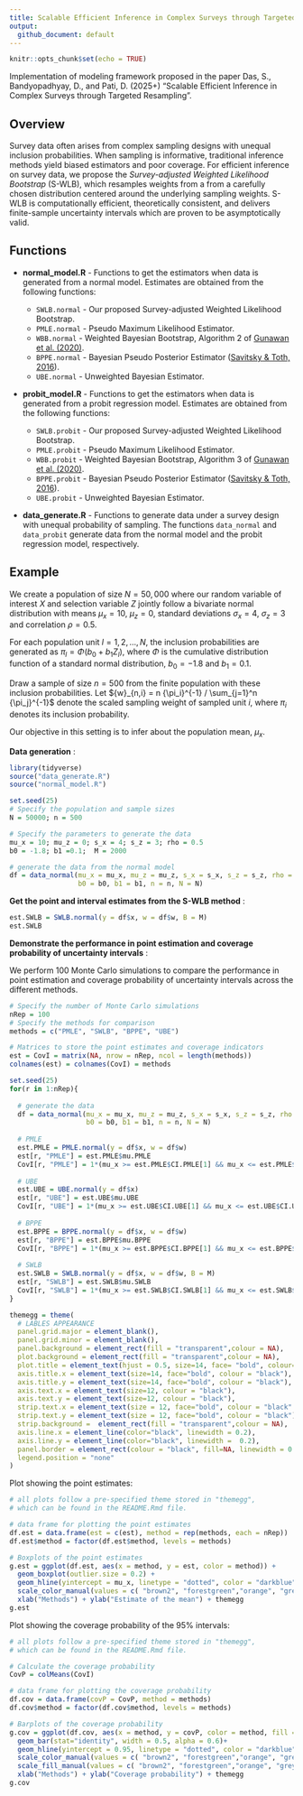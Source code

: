 ```yaml
---
title: Scalable Efficient Inference in Complex Surveys through Targeted Resampling of Weights
output: 
  github_document: default
---
```


```r
knitr::opts_chunk$set(echo = TRUE)
```

Implementation of modeling framework proposed in the paper Das, S., Bandyopadhyay, D., and Pati, D. (2025+) "Scalable Efficient Inference in Complex Surveys through Targeted Resampling".

## Overview

Survey data often arises from complex sampling designs with unequal inclusion probabilities. When sampling is informative, traditional inference methods yield biased estimators and poor coverage. For efficient inference on survey data, we propose the *Survey-adjusted Weighted Likelihood Bootstrap* (S-WLB), which resamples weights from a from a carefully chosen distribution centered around the underlying sampling weights. S-WLB is computationally efficient, theoretically consistent, and delivers finite-sample uncertainty intervals which are proven to be asymptotically valid. 

## Functions

-  **normal_model.R** - Functions to get the estimators when data is generated from a normal model. Estimates are obtained from the following functions:

   - `SWLB.normal` - Our proposed Survey-adjusted Weighted Likelihood Bootstrap. 
   - `PMLE.normal` - Pseudo Maximum Likelihood Estimator. 
   - `WBB.normal` - Weighted Bayesian Bootstrap, Algorithm 2 of [Gunawan et al. (2020)](https://onlinelibrary.wiley.com/doi/abs/10.1111/anzs.12284). 
   - `BPPE.normal` - Bayesian Pseudo Posterior Estimator ([Savitsky \& Toth, 2016](https://projecteuclid.org/journals/electronic-journal-of-statistics/volume-10/issue-1/Bayesian-estimation-under-informative-sampling/10.1214/16-EJS1153.full)). 
   - `UBE.normal` - Unweighted Bayesian Estimator.
   

-  **probit_model.R** - Functions to get the estimators when data is generated from a probit regression model. Estimates are obtained from the following functions:

   - `SWLB.probit` - Our proposed Survey-adjusted Weighted Likelihood Bootstrap. 
   - `PMLE.probit` - Pseudo Maximum Likelihood Estimator. 
   - `WBB.probit` - Weighted Bayesian Bootstrap, Algorithm 3 of [Gunawan et al. (2020)](https://onlinelibrary.wiley.com/doi/abs/10.1111/anzs.12284). 
   - `BPPE.probit` - Bayesian Pseudo Posterior Estimator ([Savitsky \& Toth, 2016](https://projecteuclid.org/journals/electronic-journal-of-statistics/volume-10/issue-1/Bayesian-estimation-under-informative-sampling/10.1214/16-EJS1153.full)). 
   - `UBE.probit` - Unweighted Bayesian Estimator.
   
   
-  **data_generate.R** - Functions to generate data under a survey design with unequal probability of sampling. The functions `data_normal` and `data_probit` generate data from the normal model and the probit regression model, respectively. 
   

## Example

We create a population of size $N = 50,000$ where our random variable of interest $X$ and selection variable $Z$ jointly follow a bivariate normal distribution with means $\mu_x = 10$, $\mu_z = 0$, standard deviations $\sigma_x = 4$, $\sigma_z = 3$ and correlation $\rho = 0.5$.

For each population unit $l = 1, 2, \ldots, N$, the inclusion probabilities are generated as $\pi_l = \Phi(b_0 + b_1 Z_l)$, where $\Phi$ is the cumulative distribution function of a standard normal distribution, $b_0 = -1.8$ and $b_1 = 0.1$. 

Draw a sample of size $n = 500$ from the finite population with these inclusion probabilities. Let ${w}_{n,i} = n {\pi_i}^{-1} / \sum_{j=1}^n {\pi_j}^{-1}$ denote the scaled sampling weight of sampled unit $i$, where $\pi_i$ denotes its inclusion probability.

Our objective in this setting is to infer about the population mean, $\mu_x$.

**Data generation** :
```r
library(tidyverse)
source("data_generate.R")
source("normal_model.R")

set.seed(25)
# Specify the population and sample sizes
N = 50000; n = 500

# Specify the parameters to generate the data
mu_x = 10; mu_z = 0; s_x = 4; s_z = 3; rho = 0.5
b0 = -1.8; b1 =0.1;  M = 2000

# generate the data from the normal model
df = data_normal(mu_x = mu_x, mu_z = mu_z, s_x = s_x, s_z = s_z, rho = rho,
                 b0 = b0, b1 = b1, n = n, N = N)
```

**Get the point and interval estimates from the S-WLB method** :
```r
est.SWLB = SWLB.normal(y = df$x, w = df$w, B = M)
est.SWLB
```

**Demonstrate the performance in point estimation and coverage probability of uncertainty intervals** :

We perform $100$ Monte Carlo simulations to compare the performance in point estimation and coverage probability of uncertainty intervals across the different methods.
```r
# Specify the number of Monte Carlo simulations
nRep = 100
# Specify the methods for comparison
methods = c("PMLE", "SWLB", "BPPE", "UBE")

# Matrices to store the point estimates and coverage indicators
est = CovI = matrix(NA, nrow = nRep, ncol = length(methods))
colnames(est) = colnames(CovI) = methods

set.seed(25)
for(r in 1:nRep){
  
  # generate the data
  df = data_normal(mu_x = mu_x, mu_z = mu_z, s_x = s_x, s_z = s_z, rho = rho,
                   b0 = b0, b1 = b1, n = n, N = N)
  
  # PMLE
  est.PMLE = PMLE.normal(y = df$x, w = df$w)
  est[r, "PMLE"] = est.PMLE$mu.PMLE
  CovI[r, "PMLE"] = 1*(mu_x >= est.PMLE$CI.PMLE[1] && mu_x <= est.PMLE$CI.PMLE[2])
  
  # UBE
  est.UBE = UBE.normal(y = df$x)
  est[r, "UBE"] = est.UBE$mu.UBE
  CovI[r, "UBE"] = 1*(mu_x >= est.UBE$CI.UBE[1] && mu_x <= est.UBE$CI.UBE[2])
  
  # BPPE
  est.BPPE = BPPE.normal(y = df$x, w = df$w)
  est[r, "BPPE"] = est.BPPE$mu.BPPE
  CovI[r, "BPPE"] = 1*(mu_x >= est.BPPE$CI.BPPE[1] && mu_x <= est.BPPE$CI.BPPE[2])
  
  # SWLB
  est.SWLB = SWLB.normal(y = df$x, w = df$w, B = M)
  est[r, "SWLB"] = est.SWLB$mu.SWLB
  CovI[r, "SWLB"] = 1*(mu_x >= est.SWLB$CI.SWLB[1] && mu_x <= est.SWLB$CI.SWLB[2])
}
```

```r
themegg = theme(
  # LABLES APPEARANCE
  panel.grid.major = element_blank(), 
  panel.grid.minor = element_blank(),
  panel.background = element_rect(fill = "transparent",colour = NA),
  plot.background = element_rect(fill = "transparent",colour = NA),
  plot.title = element_text(hjust = 0.5, size=14, face= "bold", colour= "black" ),
  axis.title.x = element_text(size=14, face="bold", colour = "black"),    
  axis.title.y = element_text(size=14, face="bold", colour = "black"),    
  axis.text.x = element_text(size=12, colour = "black"), 
  axis.text.y = element_text(size=12, colour = "black"),
  strip.text.x = element_text(size = 12, face="bold", colour = "black" ),
  strip.text.y = element_text(size = 12, face="bold", colour = "black"),
  strip.background =  element_rect(fill = "transparent",colour = NA),
  axis.line.x = element_line(color="black", linewidth = 0.2),
  axis.line.y = element_line(color="black", linewidth =  0.2),
  panel.border = element_rect(colour = "black", fill=NA, linewidth = 0.2),
  legend.position = "none"
)
```

Plot showing the point estimates:

```r
# all plots follow a pre-specified theme stored in "themegg", 
# which can be found in the README.Rmd file.

# data frame for plotting the point estimates
df.est = data.frame(est = c(est), method = rep(methods, each = nRep))
df.est$method = factor(df.est$method, levels = methods)

# Boxplots of the point estimates 
g.est = ggplot(df.est, aes(x = method, y = est, color = method)) +
  geom_boxplot(outlier.size = 0.2) + 
  geom_hline(yintercept = mu_x, linetype = "dotted", color = "darkblue") +
  scale_color_manual(values = c( "brown2", "forestgreen","orange", "grey30")) +
  xlab("Methods") + ylab("Estimate of the mean") + themegg
g.est
```

Plot showing the coverage probability of the $95$\% intervals:

```r
# all plots follow a pre-specified theme stored in "themegg", 
# which can be found in the README.Rmd file.

# Calculate the coverage probability
CovP = colMeans(CovI)

# data frame for plotting the coverage probability
df.cov = data.frame(covP = CovP, method = methods)
df.cov$method = factor(df.cov$method, levels = methods)

# Barplots of the coverage probability
g.cov = ggplot(df.cov, aes(x = method, y = covP, color = method, fill = method)) +
  geom_bar(stat="identity", width = 0.5, alpha = 0.6)+
  geom_hline(yintercept = 0.95, linetype = "dotted", color = "darkblue") +
  scale_color_manual(values = c( "brown2", "forestgreen","orange", "grey30")) +
  scale_fill_manual(values = c( "brown2", "forestgreen","orange", "grey30")) +
  xlab("Methods") + ylab("Coverage probability") + themegg
g.cov
```